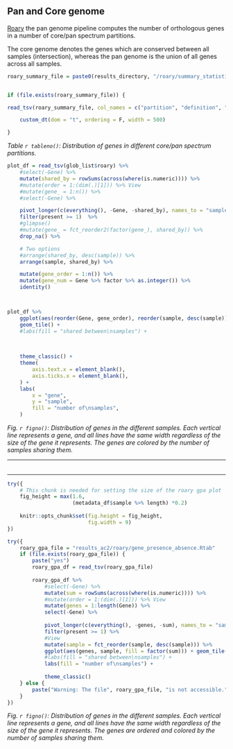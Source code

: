 


## Pan and Core genome

[Roary](https://sanger-pathogens.github.io/Roary/) the pan genome pipeline computes the number of orthologous genes in a number of core/pan spectrum partitions.

The core genome denotes the genes which are conserved between all samples (intersection), whereas the pan genome is the union of all genes across all samples.

```r

roary_summary_file = paste0(results_directory, "/roary/summary_statistics.txt")


if (file.exists(roary_summary_file)) {

read_tsv(roary_summary_file, col_names = c("partition", "definition", "count")) %>% 

    custom_dt(dom = "t", ordering = F, width = 500)

}

```

*Table `r tableno()`: Distribution of genes in different core/pan spectrum partitions.*



```r






plot_df = read_tsv(glob_list$roary) %>% 
    #select(-Gene) %>%
    mutate(shared_by = rowSums(across(where(is.numeric)))) %>%
    #mutate(order = 1:(dim(.)[1])) %>% View
    #mutate(gene_ = 1:n()) %>% 
    #select(-Gene) %>% 

    pivot_longer(c(everything(), -Gene, -shared_by), names_to = "sample", values_to = "present") %>% 
    filter(present >= 1)  %>%
    #glimpse()
    #mutate(gene_ = fct_reorder2(factor(gene_), shared_by)) %>% 
    drop_na() %>% 

    # Two options
    #arrange(shared_by, desc(sample)) %>% 
    arrange(sample, shared_by) %>% 

    mutate(gene_order = 1:n()) %>% 
    mutate(gene_num = Gene %>% factor %>% as.integer()) %>% 
    identity()



plot_df %>%
    ggplot(aes(reorder(Gene, gene_order), reorder(sample, desc(sample)), fill = factor(shared_by))) +
    geom_tile() +
    #labs(fill = "shared between\nsamples") + 
    
    

    theme_classic() +
    theme(
        axis.text.x = element_blank(),
        axis.ticks.x = element_blank(),
    ) +
    labs(
        x = "gene",
        y = "sample",
        fill = "number of\nsamples",
    )

```
*Fig. `r figno()`: Distribution of genes in the different samples. Each vertical line represents a gene, and all lines have the same width regardless of the size of the gene it represents. The genes are colored by the number of samples sharing them.*


---









###### 


------------------------------------------------------------------------

```r
try({
    # This chunk is needed for setting the size of the roary gpa plot
    fig_height = max(1.6,
                     (metadata_df$sample %>% length) *0.2)
    
    knitr::opts_chunk$set(fig.height = fig_height,
                          fig.width = 9)
})
```

```r
try({
    roary_gpa_file = "results_ac2/roary/gene_presence_absence.Rtab"
    if (file.exists(roary_gpa_file)) {
        paste("yes")
        roary_gpa_df = read_tsv(roary_gpa_file)
        
        roary_gpa_df %>% 
            #select(-Gene) %>% 
            mutate(sum = rowSums(across(where(is.numeric)))) %>%
            #mutate(order = 1:(dim(.)[1])) %>% View
            mutate(genes = 1:length(Gene)) %>% 
            select(-Gene) %>% 
        
            pivot_longer(c(everything(), -genes, -sum), names_to = "sample", values_to = "present") %>% 
            filter(present >= 1) %>% 
            #View
            mutate(sample = fct_reorder(sample, desc(sample))) %>% 
            ggplot(aes(genes, sample, fill = factor(sum))) + geom_tile() +
            #labs(fill = "shared between\nsamples") + 
            labs(fill = "number of\nsamples") +
            
            theme_classic() 
    } else {
        paste("Warning: The file", roary_gpa_file, "is not accessible.")
    }
})
```

*Fig. `r figno()`: Distribution of genes in the different samples. Each vertical line represents a gene, and all lines have the same width regardless of the size of the gene it represents. The genes are ordered and colored by the number of samples sharing them.*
